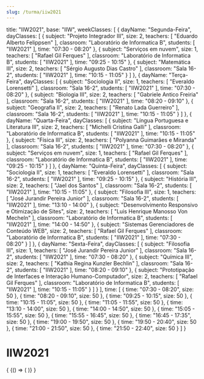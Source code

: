 ```yaml
---
slug: /turma/iiw2021
---
```

  title: "IIW2021",
  base: "IIW",
  weekClasses: [
    {
      dayName: "Segunda-Feira",
      dayClasses: [
        {
          subject: "Projeto Integrador III",
          size: 2,
          teachers: [
            "Eduardo Alberto Felippsen"
          ],
          classroom: "Laboratório de Informatica B",
          students: [
            "IIW2021"
          ],
          time: "07:30 - 08:20"
        },
        {
          subject: "Serviços em nuvem",
          size: 1,
          teachers: [
            "Rafael Gil Ferques"
          ],
          classroom: "Laboratório de Informatica B",
          students: [
            "IIW2021"
          ],
          time: "09:25 - 10:15"
        },
        {
          subject: "Matemática III",
          size: 2,
          teachers: [
            "Sérgio Augusto Dias Castro"
          ],
          classroom: "Sala 16-2",
          students: [
            "IIW2021"
          ],
          time: "10:15 - 11:05"
        }
      ]
    },
    {
      dayName: "Terça-Feira",
      dayClasses: [
        {
          subject: "Sociologia II",
          size: 1,
          teachers: [
            "Everaldo Lorensetti"
          ],
          classroom: "Sala 16-2",
          students: [
            "IIW2021"
          ],
          time: "07:30 - 08:20"
        },
        {
          subject: "Biologia III",
          size: 2,
          teachers: [
            "Gabriele Antico Freiria"
          ],
          classroom: "Sala 16-2",
          students: [
            "IIW2021"
          ],
          time: "08:20 - 09:10"
        },
        {
          subject: "Geografia II",
          size: 2,
          teachers: [
            "Renato Lada Guerreiro"
          ],
          classroom: "Sala 16-2",
          students: [
            "IIW2021"
          ],
          time: "10:15 - 11:05"
        }
      ]
    },
    {
      dayName: "Quarta-Feira",
      dayClasses: [
        {
          subject: "Língua Portuguesa e Literatura III",
          size: 2,
          teachers: [
            "Michelli Cristina Galli"
          ],
          classroom: "Laboratório de Informatica B",
          students: [
            "IIW2021"
          ],
          time: "10:15 - 11:05"
        },
        {
          subject: "Física III",
          size: 2,
          teachers: [
            "Polyanna Guimarães e Miranda"
          ],
          classroom: "Sala 16-2",
          students: [
            "IIW2021"
          ],
          time: "07:30 - 08:20"
        },
        {
          subject: "Serviços em nuvem",
          size: 1,
          teachers: [
            "Rafael Gil Ferques"
          ],
          classroom: "Laboratório de Informatica B",
          students: [
            "IIW2021"
          ],
          time: "09:25 - 10:15"
        }
      ]
    },
    {
      dayName: "Quinta-Feira",
      dayClasses: [
        {
          subject: "Sociologia II",
          size: 1,
          teachers: [
            "Everaldo Lorensetti"
          ],
          classroom: "Sala 16-2",
          students: [
            "IIW2021"
          ],
          time: "09:25 - 10:15"
        },
        {
          subject: "História III",
          size: 2,
          teachers: [
            "Jael dos Santos"
          ],
          classroom: "Sala 16-2",
          students: [
            "IIW2021"
          ],
          time: "10:15 - 11:05"
        },
        {
          subject: "Filosofia III",
          size: 1,
          teachers: [
            "José Jurandir Pereira Junior"
          ],
          classroom: "Sala 16-2",
          students: [
            "IIW2021"
          ],
          time: "13:10 - 14:00"
        },
        {
          subject: "Desenvolvimento Responsivo e Otimização de Sites",
          size: 2,
          teachers: [
            "Luis Henrique Manosso Von Mecheln"
          ],
          classroom: "Laboratório de Informatica B",
          students: [
            "IIW2021"
          ],
          time: "14:00 - 14:50"
        },
        {
          subject: "Sistemas Gerenciadores de Conteúdo WEB",
          size: 2,
          teachers: [
            "Rafael Gil Ferques"
          ],
          classroom: "Laboratório de Informatica B",
          students: [
            "IIW2021"
          ],
          time: "07:30 - 08:20"
        }
      ]
    },
    {
      dayName: "Sexta-Feira",
      dayClasses: [
        {
          subject: "Filosofia III",
          size: 1,
          teachers: [
            "José Jurandir Pereira Junior"
          ],
          classroom: "Sala 16-2",
          students: [
            "IIW2021"
          ],
          time: "07:30 - 08:20"
        },
        {
          subject: "Química III",
          size: 2,
          teachers: [
            "Kathia Regina Kunzler Bechlin"
          ],
          classroom: "Sala 16-2",
          students: [
            "IIW2021"
          ],
          time: "08:20 - 09:10"
        },
        {
          subject: "Prototipação de Interfaces e Interação Humano-Computador",
          size: 2,
          teachers: [
            "Rafael Gil Ferques"
          ],
          classroom: "Laboratório de Informatica B",
          students: [
            "IIW2021"
          ],
          time: "10:15 - 11:05"
        }
      ]
    }
  ],
  time: [
    {
      time: "07:30 - 08:20",
      size: 50
    },
    {
      time: "08:20 - 09:10",
      size: 50
    },
    {
      time: "09:25 - 10:15",
      size: 50
    },
    {
      time: "10:15 - 11:05",
      size: 50
    },
    {
      time: "11:05 - 11:55",
      size: 50
    },
    {
      time: "13:10 - 14:00",
      size: 50
    },
    {
      time: "14:00 - 14:50",
      size: 50
    },
    {
      time: "15:05 - 15:55",
      size: 50
    },
    {
      time: "15:55 - 16:45",
      size: 50
    },
    {
      time: "16:45 - 17:35",
      size: 50
    },
    {
      time: "19:00 - 19:50",
      size: 50
    },
    {
      time: "19:50 - 20:40",
      size: 50
    },
    {
      time: "21:00 - 21:50",
      size: 50
    },
    {
      time: "21:50 - 22:40",
      size: 50
    }
  ]
}

# IIW2021

<div>
  {
    <BrowserOnly>
      {() => (
        <Grid
          title={data.title}
          weekClasses={data.weekClasses}
          time={data.time}
        />
      )}
    </BrowserOnly>
  }
</div>
